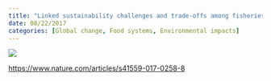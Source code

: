 ```yaml
---
title: "Linked sustainability challenges and trade-offs among fisheries, aquaculture and agriculture"
date: 08/22/2017
categories: [Global change, Food systems, Environmental impacts]
---
```


![](blanchard-et-al2017.png)

<https://www.nature.com/articles/s41559-017-0258-8>
